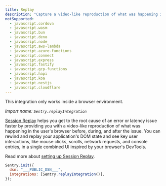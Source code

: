 ```yaml
---
title: Replay
description: "Capture a video-like reproduction of what was happening in the user's browser."
notSupported:
  - javascript.cordova
  - javascript.wasm
  - javascript.bun
  - javascript.deno
  - javascript.node
  - javascript.aws-lambda
  - javascript.azure-functions
  - javascript.connect
  - javascript.express
  - javascript.fastify
  - javascript.gcp-functions
  - javascript.hapi
  - javascript.koa
  - javascript.nestjs
  - javascript.cloudflare
---
```


<Alert level="info">

This integration only works inside a browser environment.

</Alert>

_Import name: `Sentry.replayIntegration`_

[Session Replay](/product/explore/session-replay/) helps you get to the root cause of an error or latency issue faster by providing you with a video-like reproduction of what was happening in the user's browser before, during, and after the issue. You can rewind and replay your application's DOM state and see key user interactions, like mouse clicks, scrolls, network requests, and console entries, in a single combined UI inspired by your browser's DevTools.

Read more about [setting up Session Replay](./../../../session-replay/).

```JavaScript
Sentry.init({
  dsn: "___PUBLIC_DSN___",
  integrations: [Sentry.replayIntegration()],
});
```
